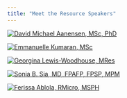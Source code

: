 ```yaml
---
title: "Meet the Resource Speakers"
---
```


::: {layout-nrow="2"}
[![David Michael Aanensen, MSc, PhD](img/david_cgps.jpg)](speakers/david.qmd)

[![Emmanuelle Kumaran, MSc](img/emma_cgps.jpg)](speakers/emma.qmd)

[![Georgina Lewis-Woodhouse, MRes](img/georgie_cgps.jpg)](speakers/georgie.qmd)

[![Sonia B. Sia, MD, FPAFP, FPSP, MPM](img/docsonia_ritm.jpg)](speakers/sonia.qmd)

[![Ferissa Ablola, RMicro, MSPH](img/maamfaye_ritm.jpg)](speakers/faye.qmd)
:::
